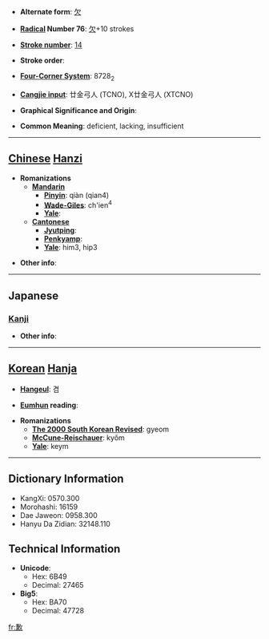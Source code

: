 * '''Alternate form''': [[欠]]

* '''[[Wiktionary:Chinese radical index| Radical]] Number 76''': [[Wiktionary:Chinese radical index 欠|欠]]+10 strokes

* '''[[Wiktionary:Chinese total strokes index|Stroke number]]''': [[Wiktionary:Chinese total strokes index 14|14]]

* '''Stroke order''': 

* '''[[Wiktionary:Chinese four corner index|Four-Corner System]]''': 8728<sub>2</sub>

* '''[[Wiktionary:Chinese Cangjie index|Cangjie input]]''': 廿金弓人 (TCNO), X廿金弓人 (XTCNO)

* '''Graphical Significance and Origin''': 

* '''Common Meaning''': deficient, lacking, insufficient

----

== [[Chinese]] [[Hanzi]] ==

* '''Romanizations'''
** '''[[Mandarin]]'''
*** '''[[Pinyin]]''': qiàn (qian4)
*** '''[[Wade-Giles]]''': ch'ien<sup>4</sup>
*** '''[[Yale]]''': 
** '''[[Cantonese]]'''
*** '''[[Jyutping]]''':
*** '''[[Penkyamp]]''': 
*** '''[[Yale]]''': him3, hip3

* '''Other info''': 

----

==Japanese==
===[[Kanji]]===
{{kanji|on readings=[[けん]] (ken), [[かん]] (kan)
|kun readings=[[あきたりない]] (akitarinai)
}}

* '''Other info''':  

----

== [[Korean]] [[Hanja]] ==

* '''[[Hangeul]]''': 겸

* '''[[Eumhun]] reading''': 

* '''Romanizations'''
** '''[[The 2000 South Korean Revised Romanization|The 2000 South Korean Revised]]''': gyeom
** '''[[McCune-Reischauer]]''': kyŏm
** '''[[Yale]]''': keym

----

== Dictionary Information ==

* KangXi: 0570.300
* Morohashi: 16159
* Dae Jaweon: 0958.300
* Hanyu Da Zidian: 32148.110

== Technical Information ==

* '''Unicode''':
** Hex: 6B49
** Decimal: 27465
* '''Big5''':
** Hex: BA70
** Decimal: 47728

[[fr:歉]]